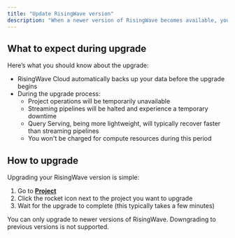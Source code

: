 ```yaml
---
title: "Update RisingWave version"
description: "When a newer version of RisingWave becomes available, you can easily update your project to the latest version. Check out the [Release Notes of RisingWave](/changelog/release-notes) to learn about the exciting new features in each version."
---
```


## What to expect during upgrade

Here’s what you should know about the upgrade:

* RisingWave Cloud automatically backs up your data before the upgrade begins
* During the upgrade process:
  * Project operations will be temporarily unavailable
  * Streaming pipelines will be halted and experience a temporary downtime
  * Query Serving, being more lightweight, will typically recover faster than streaming pipelines
  * You won't be charged for compute resources during this period

## How to upgrade

Upgrading your RisingWave version is simple:

1. Go to [**Project**](https://cloud.risingwave.com/project/home/)
2. Click the rocket icon next to the project you want to upgrade
3. Wait for the upgrade to complete (this typically takes a few minutes)

<Note>
You can only upgrade to newer versions of RisingWave. Downgrading to previous versions is not supported.
</Note>
